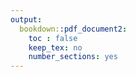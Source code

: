 ```yaml
---
output:
  bookdown::pdf_document2:
    toc : false
    keep_tex: no
    number_sections: yes
---
```


\thispagestyle{empty}
\begin{singlespace} 
\begin{center}

\Huge

\textbf{HERE GOES YOUR TITLE}

\Large

\vspace{8mm}

by

\vspace{8mm}

\huge

Here Goes Your Name

\Large

\vspace{8mm}

Undergraduate degree

Master ddegree

\vspace{10mm}

A DISSERTATION SUBMITTED IN PARTIAL FULFILLMENT OF THE REQUIREMENTS FOR THE DEGREE OF

\vspace{5mm}

HERE GOES YOUR DEGREEE

\vspace{5mm}
in

\vspace{5mm}

THE FACULTY OF GRADUATE AND POSTDOCTORAL STUDIES

\vspace{5mm}

(Faculty)

\vspace{5mm}

THE UNIVERSITY OF BRITISH COLUMBIA

\vspace{5mm}

(Vancouver)

\vspace{6mm}

Month YYYY

© Here Goes Your Name, YYYY

\end{center}
\end{singlespace}
\normalsize
\clearpage

